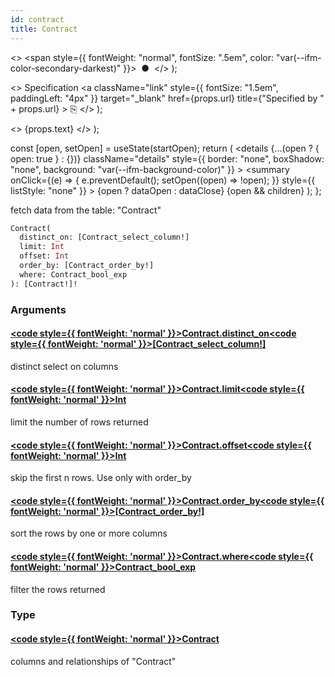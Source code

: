 ```yaml
---
id: contract
title: Contract
---
```


<head>
  <meta content="noindex" name="robots" />
  <meta charset="utf-8" />
</head>

  <>
    <span style={{ fontWeight: "normal", fontSize: ".5em", color: "var(--ifm-color-secondary-darkest)" }}>
      &nbsp;●&nbsp;
    </span>
  </>
);

  <>
    Specification
    <a
      className="link"
      style={{ fontSize: "1.5em", paddingLeft: "4px" }}
      target="\_blank"
      href={props.url}
      title={"Specified by " + props.url}
    >
      ⎘
    </a>
  </>
);

  <>
    <span className={props.class}>{props.text}</span>
  </>
);


  const [open, setOpen] = useState(startOpen);
  return (
    <details
      {...(open ? { open: true } : {})}
      className="details"
      style={{ border: "none", boxShadow: "none", background: "var(--ifm-background-color)" }}
    >
      <summary
        onClick={(e) => {
          e.preventDefault();
          setOpen((open) => !open);
        }}
        style={{ listStyle: "none" }}
      >
        {open ? dataOpen : dataClose}
      </summary>
      {open && children}
    </details>
  );
};

fetch data from the table: "Contract"

```graphql
Contract(
  distinct_on: [Contract_select_column!]
  limit: Int
  offset: Int
  order_by: [Contract_order_by!]
  where: Contract_bool_exp
): [Contract!]!
```

### Arguments

#### [<code style={{ fontWeight: 'normal' }}>Contract.<b>distinct_on</b></code>](#)<Bullet />[<code style={{ fontWeight: 'normal' }}><b>[Contract_select_column!]</b></code>](/docs/api/lockup/graphql/envio/enums/contract-select-column.mdx) <Badge class="badge badge--secondary " text="list"/> <Badge class="badge badge--secondary " text="enum"/>

distinct select on columns

#### [<code style={{ fontWeight: 'normal' }}>Contract.<b>limit</b></code>](#)<Bullet />[<code style={{ fontWeight: 'normal' }}><b>Int</b></code>](/docs/api/lockup/graphql/envio/scalars/int.mdx) <Badge class="badge badge--secondary " text="scalar"/>

limit the number of rows returned

#### [<code style={{ fontWeight: 'normal' }}>Contract.<b>offset</b></code>](#)<Bullet />[<code style={{ fontWeight: 'normal' }}><b>Int</b></code>](/docs/api/lockup/graphql/envio/scalars/int.mdx) <Badge class="badge badge--secondary " text="scalar"/>

skip the first n rows. Use only with order_by

#### [<code style={{ fontWeight: 'normal' }}>Contract.<b>order_by</b></code>](#)<Bullet />[<code style={{ fontWeight: 'normal' }}><b>[Contract_order_by!]</b></code>](/docs/api/lockup/graphql/envio/inputs/contract-order-by.mdx) <Badge class="badge badge--secondary " text="list"/> <Badge class="badge badge--secondary " text="input"/>

sort the rows by one or more columns

#### [<code style={{ fontWeight: 'normal' }}>Contract.<b>where</b></code>](#)<Bullet />[<code style={{ fontWeight: 'normal' }}><b>Contract_bool_exp</b></code>](/docs/api/lockup/graphql/envio/inputs/contract-bool-exp.mdx) <Badge class="badge badge--secondary " text="input"/>

filter the rows returned

### Type

#### [<code style={{ fontWeight: 'normal' }}><b>Contract</b></code>](/docs/api/lockup/graphql/envio/objects/contract.mdx) <Badge class="badge badge--secondary " text="object"/>

columns and relationships of "Contract"
